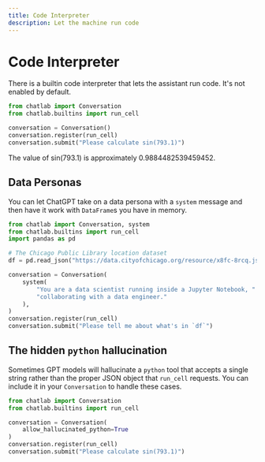 ```yaml
---
title: Code Interpreter
description: Let the machine run code
---
```



# Code Interpreter

There is a builtin code interpreter that lets the assistant run code. It's not enabled by default.

```python cell count=1
from chatlab import Conversation
from chatlab.builtins import run_cell

conversation = Conversation()
conversation.register(run_cell)
conversation.submit("Please calculate sin(793.1)")
```

<OutputBlock count={1}>
  <ChatFunctionCall
    open
    name="run_cell"
    input={'{\n  "code": "import math\\nmath.sin(793.1)"\n}'}
    output="0.9884482539459452"
  />

The value of sin(793.1) is approximately 0.9884482539459452.

</OutputBlock>

## Data Personas

You can let ChatGPT take on a data persona with a `system` message and then have it work with `DataFrame`s you have in memory.

```python
from chatlab import Conversation, system
from chatlab.builtins import run_cell
import pandas as pd

# The Chicago Public Library location dataset
df = pd.read_json("https://data.cityofchicago.org/resource/x8fc-8rcq.json")

conversation = Conversation(
    system(
        "You are a data scientist running inside a Jupyter Notebook, "
        "collaborating with a data engineer."
    ),
)
conversation.register(run_cell)
conversation.submit("Please tell me about what's in `df`")
```

## The hidden `python` hallucination

Sometimes GPT models will hallucinate a `python` tool that accepts a single string rather than the proper JSON object that `run_cell` requests. You can include it in your `Conversation` to handle these cases.

```python cell count=1
from chatlab import Conversation
from chatlab.builtins import run_cell

conversation = Conversation(
    allow_hallucinated_python=True
)
conversation.register(run_cell)
conversation.submit("Please calculate sin(793.1)")
```

<OutputBlock count={3}>
  <ChatFunctionCall
    open
    name="python"
    input={"import math\nmath.sin(793.1)"}
    output="0.9884482539459452"
  />
</OutputBlock>
